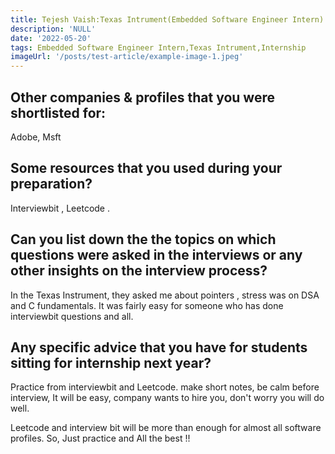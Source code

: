 ```yaml
---
title: Tejesh Vaish:Texas Intrument(Embedded Software Engineer Intern)
description: 'NULL' 
date: '2022-05-20'
tags: Embedded Software Engineer Intern,Texas Intrument,Internship
imageUrl: '/posts/test-article/example-image-1.jpeg'
---
```


## Other companies & profiles that you were shortlisted for:
Adobe, Msft 

## Some resources that you used during your preparation?
Interviewbit , Leetcode . 

## Can you list down the the topics on which questions were asked in the interviews or any other insights on the interview process?
In the Texas Instrument, they asked me about pointers , stress was on DSA  and C fundamentals. 
It was fairly easy for someone who has done interviewbit questions and all. 
## Any specific advice that you have for students sitting for internship next year?
Practice from interviewbit and Leetcode. make short notes, be calm before interview, It will be easy, company wants to hire you,  don't worry you will do well. 

Leetcode and interview bit will be more than enough for almost all software profiles. 
So,  Just practice and All the best !! 


